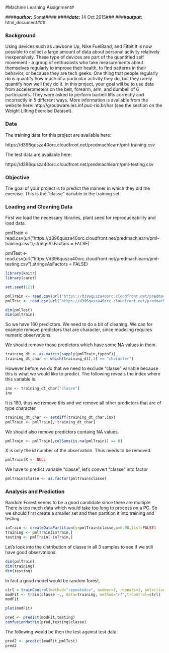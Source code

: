 #Machine Learning Assignment#

####***author:*** Sonat####
####***date:*** 14 Oct 2015###
####***output:*** html_document###

### Background ###

Using devices such as Jawbone Up, Nike FuelBand, and Fitbit it is now possible to collect a large amount of data about personal activity relatively inexpensively. These type of devices are part of the quantified self movement - a group of enthusiasts who take measurements about themselves regularly to improve their health, to find patterns in their behavior, or because they are tech geeks. One thing that people regularly do is quantify how much of a particular activity they do, but they rarely quantify how well they do it. In this project, your goal will be to use data from accelerometers on the belt, forearm, arm, and dumbell of 6 participants. They were asked to perform barbell lifts correctly and incorrectly in 5 different ways. More information is available from the website here: http://groupware.les.inf.puc-rio.br/har (see the section on the Weight Lifting Exercise Dataset). 

### Data ### 

The training data for this project are available here: 

https://d396qusza40orc.cloudfront.net/predmachlearn/pml-training.csv

The test data are available here: 

https://d396qusza40orc.cloudfront.net/predmachlearn/pml-testing.csv

### Objective ###

The goal of your project is to predict the manner in which they did the exercise. This is the "classe" variable in the training set.

### Loading and Cleaning Data ###

First we load the necessary libraries, plant seed for reproduceability and load data. 

pmlTrain <- read.csv(url("https://d396qusza40orc.cloudfront.net/predmachlearn/pml-training.csv"),stringsAsFactors = FALSE)

pmlTest <- read.csv(url("https://d396qusza40orc.cloudfront.net/predmachlearn/pml-testing.csv"),stringsAsFactors = FALSE)

``` r
library(knitr)
library(caret)

set.seed(123)

pmlTrain <- read.csv(url("https://d396qusza40orc.cloudfront.net/predmachlearn/pml-training.csv"),stringsAsFactors = FALSE)
pmlTest <- read.csv(url("https://d396qusza40orc.cloudfront.net/predmachlearn/pml-testing.csv"),stringsAsFactors = FALSE)

dim(pmlTest)
dim(pmlTrain)
```

So we have 160 predictors. We need to do a bit of cleaning. We can for example remove predictors that are character, since modeling requires numeric observations.


We should remove those predictors which have some NA values in them.

``` r
training_dt <- as.matrix(sapply(pmlTrain,typeof))
training_dt_char <- which(training_dt[,1] == "character")
```

However before we do that we need to exclude "classe" variable because this is what we would like to predict. The following reveals the index where this variable is.

``` r
inx <- training_dt_char["classe"]
inx
````

It is 160, thus we remove this and we remove all other predictors that are of type character.

``` r
training_dt_char <- setdiff(training_dt_char,inx)
pmlTrain <- pmlTrain[,-training_dt_char]
```

We should also remove predictors containg NA values.

``` r
pmlTrain <- pmlTrain[,colSums(is.na(pmlTrain)) == 0]
```

X is only the id number of the observation. Thus needs to be removed.

``` r
pmlTrain$X <- NULL
```

We have to predict variable "classe", let's convert "classe" into factor

``` r
pmlTrain$classe <- as.factor(pmlTrain$classe)
```

### Analysis and Prediction ###

Random Forest seems to be a good candidate since there are multiple There is too much data which would take too long to process on a PC. So we should first create a smaller set and then partition it into training and testing.

``` r
inTrain <- createDataPartition(y=pmlTrain$classe,p=0.90,list=FALSE)
training <- pmlTrain[inTrain,]
testing <- pmlTrain[-inTrain,]
```

Let's look into the distribution of classe in all 3 samples to see if we still have good observations:

``` r
dim(pmlTrain)
dim(training)
dim(testing)
```

In fact a good model would be random forest.

``` r
ctrl = trainControl(method="repeatedcv", number=2, repeats=1, selectionFunction = "oneSE")
modFit <- train(classe ~., data=training, method="rf",trControl=ctrl)
modFit

plot(modFit)

pred <- predict(modFit,testing)
confusionMatrix(pred,testing$classe)
```

The following would be then the test against test data.

``` r
pred2 <- predict(modFit,pmlTest)
pred2
```

